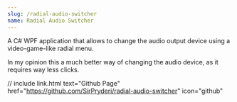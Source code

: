 ```yaml
---
slug: /radial-audio-switcher
name: Radial Audio Switcher
---
```


A C# WPF application that allows to change the audio output device using a video-game-like radial menu.

In my opinion this a much better way of changing the audio device, as it requires way less clicks.

// include link.html text="Github Page" href="https://github.com/SirPryderi/radial-audio-switcher" icon="github" 
